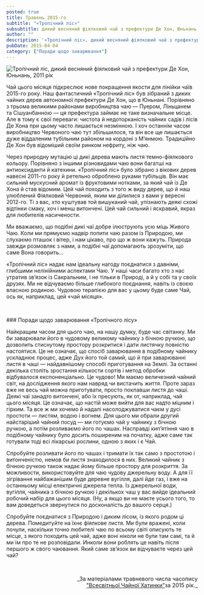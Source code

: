 ```yaml
---
posted: true
title: Травень 2015-го
subtitle: "«Тропічний ліс»"
subsubtitle: дикий весняний фіялковий чай з префектури Де Хон, Юньнань.
author: ""
description: '«Тропічний ліс», дикий весняний фіялковий чай з префектури Де Хон, Юньнань, 2011 рік.'
pubDate: 2015-04-04
category: ["Поради щодо заварювання"]
---
```



<Image src={Image1}  class="float-right" alt="Тропічний ліс, дикий весняний фіялковий чай з префектури Де Хон, Юньнань, 2011 рік" />

Чай цього місяця підкреслює нове покращення якости для лінійки чаїв 2015-го року. Наш фантастичний «Тропічний ліс» був зібраний з диких чайних дерев автономної префектури Де Хон, що в Юньнані. Порівняно з трьома великими районами виробництва чаю — Пуером, Ліньцанем та Сішуанбанною — ця префектура займає не таке визначальне місце. Але в тому є свої переваги: чистота й недоторканість чайних садів і лісів Де Хона при цьому часто лишається незмінною. І хоч останнім часом виробництво Червоного чаю тут збільшилося, та він все ще лишається дуже віддаленим тубільним районом на кордоні з М’янмою. Традиційно Де Хон був відоміший своїм ринком нефриту, ніж чаю.

Через природну мутацію ці дикі дерева мають листя темно-фіялкового кольору. Порівняно з іншими різновидами чаю вони багатші на антиоксиданти й катехини. «Тропічний ліс» було зібрано з вікових дерев навесні 2011-го року й ретельно оброблено руками тубільців. Він має сильний мускусний аромат із фруктовими нотками, за який чай із Де Хона й став відомим. Цей чай походить з того ж виду дерев, що й наш улюблений Фіялковий Червоний, яким ми ділилися з вами у вересні 2012-го. Ті з вас, хто куштував той вишуканий чай, упізнають деякі схожі відтінки смаку, хоч і менш витончені. Цей чай сильний і яскравий, якраз для любителів насичености.

Ми вважаємо, що подібні дикі чаї добре ілюструють усю міць Живого Чаю. Коли ми прямуємо надвір попити чаю разом із Природою, ми слухаємо пташок і вітер, і нам цікаво, про що ж вони кажуть. Природа завжди розмовляє з нами, а подібні чаї допомагають зрозуміти, що саме Вона говорить...

«Тропічний ліс» надає нам ідеальну нагоду поєднатися з давніми, глибшими нелінійними аспектами Чаю. У наші часи багато хто з нас утратив зв’язок із Сакральним, і не тільки в Природі, а й у собі та у своїх друзях. Ми не відчуваємо більше глибокого поєднання, навіть із своєю власною родиною. Чудовою терапією для вас у цьому буде саме Чай, ось як, наприклад, цей «чай місяця».

<p>&nbsp;</p>
### Поради щодо заварювання «Тропічного лісу»

Найкращим часом для цього чаю, на нашу думку, буде час світанку. Ми би заварювали його в чудовому великому чайнику з бічною ручкою, що дозволить стиснутому простору розкритися і дати листячку повністю настоятися. Це не означає, що спосіб заварювання в подібному чайнику ускладнює процес, адже Дух його той самий, що й при заварюванні листя в чаші — найдавнішому способі приготування на Землі. За останні декілька століть зростання кількости сортів і метод обробки відбувалося експоненціально. Це чудово! Ми маємо величезний чайний світ, на дослідження якого нам навряд чи вистачить життя. Проте зараз вже не весь чай можна приготувати, просто поклавши листя до чаші. Деякі чаї занадто витончені, або їх пресують, як от, наприклад, чай цього місяця. Це означає, що настій може вийти для вас надто міцним і гірким. Та все ж ми хочемо й надалі насолоджуватися чаєм у дусі простоти — листям, водою і вогнем. Для цього ми обрали другий найстаріший чайний посуд — ми готуємо чай у чайнику з бічною ручкою, а потім розливаємо його по чашах. Насправді кип’ятіння чаю в подібному чайнику було досить поширеним на початку, адже саме так готували тоді всі лікарські рослини, одною з яких і є Чай.

Спробуйте розливати його по чашах і тримати їх так само з простотою і витонченістю, немов би листя знаходилося в них. Великий чайник з бічною ручкою також надає йому більше простору для розкриття. За можливости, використовуйте для чаю чудову джерельну воду. А для її зігрівання найбажанішим буде деревне вугілля, далі йде газ, і вже на останньому місці електричні джерела тепла. Із джерельної води, вугілля, чайника з бічною ручкою і декількох чаш у вас вийде ідеальний робочий набір для цього місяця. (Ну, а якщо ви не маєте усього того, то вам доведеться звернутися по досконалість до вашого серця.)

Спробуйте поєднатися з Природою і диким лісом, із якого родом ці дерева. Помедитуйте на їхнє фіялкове листя. Ми були вражені, коли почули, наскільки точно любителі чаю по всьому світі описують те місце, з якого походить цей чай, адже воні ніколи не були там самі, та й ми їм про те не розповідали. Инколи вони роблять це навіть після першого ж свого чаювання. Який саме зв’язок ви відчуваєте через цей чай?

<p>&nbsp;</p>
<p align="right" style="font-size: 0.9rem;">_За матеріалами травневого числа часопису<br /><a title="globalteahut.org" href="http://www.globalteahut.org/" target="blank" rel="noopener">"Всесвітньої Чайної Хатинки"</a>за 2015 рік._</p>